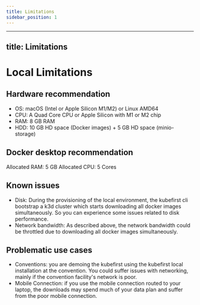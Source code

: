 ```yaml
---
title: Limitations
sidebar_position: 1
---
```


---
title: Limitations
---

# Local Limitations

## Hardware recommendation

- OS: macOS (Intel or Apple Silicon M1/M2) or Linux AMD64
- CPU: A Quad Core CPU or Apple Silicon with M1 or M2 chip
- RAM: 8 GB RAM
- HDD: 10 GB HD space (Docker images) + 5 GB HD space (minio-storage)

## Docker desktop recommendation

Allocated RAM: 5 GB
Allocated CPU: 5 Cores

## Known issues

- Disk: During the provisioning of the local environment, the kubefirst cli bootstrap a k3d cluster which starts downloading all docker images simultaneously. So you can experience some issues related to disk performance.
- Network bandwidth: As described above, the network bandwidth could be throttled due to downloading all docker images simultaneously.

## Problematic use cases

- Conventions: you are demoing the kubefirst using the kubefirst local installation at the convention. You could suffer issues with networking, mainly if the convention facility's network is poor.
- Mobile Connection: if you use the mobile connection routed to your laptop, the downloads may spend much of your data plan and suffer from the poor mobile connection.